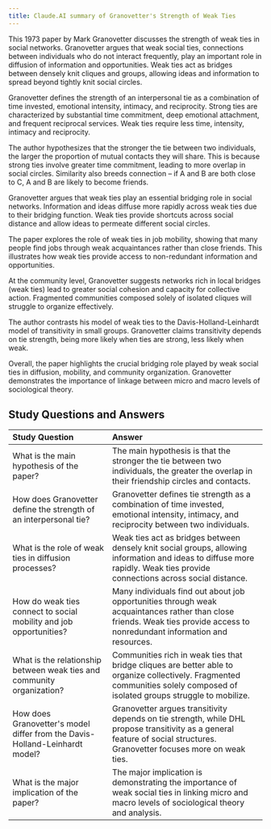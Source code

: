```yaml
---
title: Claude.AI summary of Granovetter's Strength of Weak Ties
---
```

This 1973 paper by Mark Granovetter discusses the strength of weak ties
in social networks. Granovetter argues that weak social ties,
connections between individuals who do not interact frequently, play an
important role in diffusion of information and opportunities. Weak ties
act as bridges between densely knit cliques and groups, allowing ideas
and information to spread beyond tightly knit social circles.

Granovetter defines the strength of an interpersonal tie as a
combination of time invested, emotional intensity, intimacy, and
reciprocity. Strong ties are characterized by substantial time
commitment, deep emotional attachment, and frequent reciprocal services.
Weak ties require less time, intensity, intimacy and reciprocity.

The author hypothesizes that the stronger the tie between two
individuals, the larger the proportion of mutual contacts they will
share. This is because strong ties involve greater time commitment,
leading to more overlap in social circles. Similarity also breeds
connection -- if A and B are both close to C, A and B are likely to
become friends.

Granovetter argues that weak ties play an essential bridging role in
social networks. Information and ideas diffuse more rapidly across weak
ties due to their bridging function. Weak ties provide shortcuts across
social distance and allow ideas to permeate different social circles.

The paper explores the role of weak ties in job mobility, showing that
many people find jobs through weak acquaintances rather than close
friends. This illustrates how weak ties provide access to non-redundant
information and opportunities.

At the community level, Granovetter suggests networks rich in local
bridges (weak ties) lead to greater social cohesion and capacity for
collective action. Fragmented communities composed solely of isolated
cliques will struggle to organize effectively.

The author contrasts his model of weak ties to the
Davis-Holland-Leinhardt model of transitivity in small groups.
Granovetter claims transitivity depends on tie strength, being more
likely when ties are strong, less likely when weak.

Overall, the paper highlights the crucial bridging role played by weak
social ties in diffusion, mobility, and community organization.
Granovetter demonstrates the importance of linkage between micro and
macro levels of sociological theory.

## Study Questions and Answers {#study_questions_and_answers}

  Study Question                                                                 Answer
  ------------------------------------------------------------------------------ -----------------------------------------------------------------------------------------------------------------------------------------------------------------------------
  What is the main hypothesis of the paper?                                      The main hypothesis is that the stronger the tie between two individuals, the greater the overlap in their friendship circles and contacts.
  How does Granovetter define the strength of an interpersonal tie?              Granovetter defines tie strength as a combination of time invested, emotional intensity, intimacy, and reciprocity between two individuals.
  What is the role of weak ties in diffusion processes?                          Weak ties act as bridges between densely knit social groups, allowing information and ideas to diffuse more rapidly. Weak ties provide connections across social distance.
  How do weak ties connect to social mobility and job opportunities?             Many individuals find out about job opportunities through weak acquaintances rather than close friends. Weak ties provide access to nonredundant information and resources.
  What is the relationship between weak ties and community organization?         Communities rich in weak ties that bridge cliques are better able to organize collectively. Fragmented communities solely composed of isolated groups struggle to mobilize.
  How does Granovetter\'s model differ from the Davis-Holland-Leinhardt model?   Granovetter argues transitivity depends on tie strength, while DHL propose transitivity as a general feature of social structures. Granovetter focuses more on weak ties.
  What is the major implication of the paper?                                    The major implication is demonstrating the importance of weak social ties in linking micro and macro levels of sociological theory and analysis.
